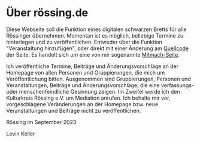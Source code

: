 <div className="container mx-auto prose p-4">

# Über rössing.de

Diese Webseite soll die Funktion eines digitalen schwarzen Bretts für alle
Rössinger übernehmen. Momentan ist es möglich, beliebige Termine zu hinterlegen
und zu veröffentlichen. Entweder über die Funktion "Veranstaltung hinzufügen",
oder direkt mit einer Änderung am
[Quellcode](https://github.com/levino/roessing.de) der Seite. Es handelt sich um
eine von mir sogenannte
[Mitmach-Seite](https://www.levinkeller.de/docs/software/collaborative-homepage).

Ich veröffentliche Termine, Beiträge und Änderungsvorschläge an der Homepage von
allen Personen und Gruppierungen, die mich um Veröffentlichung bitten.
Ausgenommen sind Gruppierungen, Personen und Veranstaltungen, Beiträge und
Änderungsvorschläge, die eine verfassungs- oder menschenfeindliche Gesinnung
zeigen. Im Zweifel werde ich den Kulturkreis Rössing e.V. um Mediation anrufen.
Ich behalte mir vor, vorgeschlagene Veränderungen an der Homepage bzw. neue
Veranstaltungen und Beiträge nicht zu veröffentlichen.

Rössing im September 2023

Levin Keller

</div>
